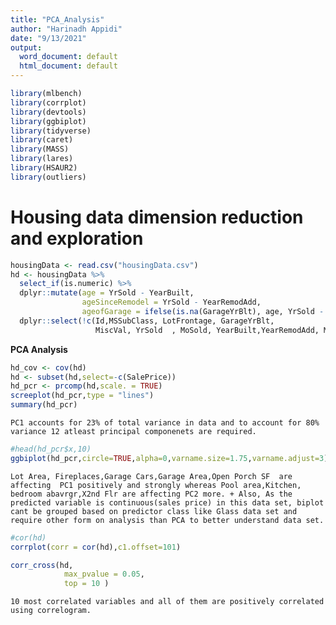 ---
title: "PCA_Analysis"
author: "Harinadh Appidi"
date: "9/13/2021"
output:
  word_document: default
  html_document: default
---



```{r}
library(mlbench)
library(corrplot)
library(devtools)
library(ggbiplot)
library(tidyverse)
library(caret)
library(MASS)
library(lares)
library(HSAUR2)
library(outliers)

```





# Housing data dimension reduction and exploration
```{r}
housingData <- read.csv("housingData.csv")
hd <- housingData %>%
  select_if(is.numeric) %>%
  dplyr::mutate(age = YrSold - YearBuilt,
                ageSinceRemodel = YrSold - YearRemodAdd,
                ageofGarage = ifelse(is.na(GarageYrBlt), age, YrSold - GarageYrBlt)) %>%
  dplyr::select(!c(Id,MSSubClass, LotFrontage, GarageYrBlt,
                   MiscVal, YrSold  , MoSold, YearBuilt,YearRemodAdd, MasVnrArea))
```

**PCA Analysis**
```{r}
hd_cov <- cov(hd)
hd <- subset(hd,select=-c(SalePrice))
hd_pcr <- prcomp(hd,scale. = TRUE)
screeplot(hd_pcr,type = "lines")
summary(hd_pcr)
```

`PC1 accounts for 23% of total variance in data and to account for 80% variance 12 atleast principal componenets are required.`

```{r}
#head(hd_pcr$x,10)
ggbiplot(hd_pcr,circle=TRUE,alpha=0,varname.size=1.75,varname.adjust=3)
```

`Lot Area, Fireplaces,Garage Cars,Garage Area,Open Porch SF  are affecting  PC1 positively and strongly whereas Pool area,Kitchen, bedroom abavrgr,X2nd Flr are affecting PC2 more.
+ Also, As the predicted variable is continuous(sales price) in this data set, biplot cant be grouped based on predictor class like Glass data set and require other form on analysis than PCA to better understand data set.`

```{r}
#cor(hd)
corrplot(corr = cor(hd),c1.offset=101)
```


```{r}
corr_cross(hd, 
            max_pvalue = 0.05, 
            top = 10 )
```

`10 most correlated variables and all of them are positively correlated using correlogram.`

